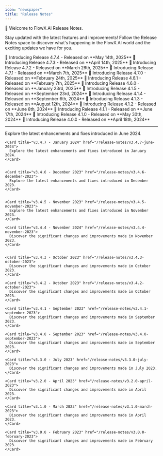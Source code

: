 ```yaml
---
icon: "newspaper"
title: "Release Notes"
---
```




🚀 Welcome to FlowX.AI Release Notes. 

Stay updated with the latest features and improvements! Follow the Release Notes space to discover what's happening in the FlowX.AI world and the exciting updates we have for you.

<CardGroup>

<Card title = "Version 4.7.4" href ="v4.7.4-may-2025/" icon ="wrench">
  🚀 Introducing Release 4.7.4 - Released on **May 14th, 2025**
</Card>

<Card title = "Version 4.7.3" href ="v4.7.3-april-2025/" icon ="wrench">
  🚀 Introducing Release 4.7.3 - Released on **April 14th, 2025**
</Card>

<Card title = "Version 4.7.2" href ="v4.7.2-march-2025/" icon ="wrench">
  🚀 Introducing Release 4.7.2 - Released on **March 26th, 2025**
</Card>

<Card title = "Version 4.7.1" href ="v4.7.1-march-2025/" icon ="wrench">
  🚀 Introducing Release 4.7.1 - Released on **March 7th, 2025**
</Card>

  <Card title = "Version 4.7.0" href ="v4.7.0-february-2025/" icon ="sparkles">
  🚀 Introducing Release 4.7.0 - Released on **February 24th, 2025**
  </Card>

  <Card title = "Version 4.6.1" href ="v4.6.1-february-2025/" icon ="wrench">
  🚀 Introducing Release 4.6.1 - Released on **February 7th, 2025**
  </Card>

  <Card title = "Version 4.6.0" href ="v4.6.0-january-2025/" icon ="scroll">
  🚀 Introducing Release 4.6.0 - Released on **January 23rd, 2025**
  </Card>


  <Card title = "Version 4.1.5" href ="v4.1.5-september-2024/" icon ="wrench">
  🚀 Introducing Release 4.1.5 - Released on **September 23rd, 2024**
  </Card>

 
 <Card title = "Version 4.1.4" href ="v4.1.4-september-2024/" icon ="wrench">
  🚀 Introducing Release 4.1.4 - Released on **September 6th, 2024**
  </Card>

  <Card title = "Version 4.1.3" href ="v4.1.3-august-2024/" icon ="wrench">
  🚀 Introducing Release 4.1.3 - Released on **August 12th, 2024**
  </Card>


  <Card title = "Version 4.1.2" href ="v4.1.2-june-2024/" icon ="wrench">
  🚀 Introducing Release 4.1.2 - Released on **June 8th, 2024**
  </Card>

  <Card title = "Version 4.1.1" href ="v4.1.1-june-2024/" icon ="wrench">
  🚀 Introducing Release 4.1.1 - Released on **June 17th, 2024**
  </Card>

  <Card title = "Version 4.1.0" href ="v4.1.0-may-2024/" icon="scroll">
  🚀 Introducing Release 4.1.0 - Released on **May 30th, 2024**
  </Card>

  <Card title = "Version 4.0.0" href ="v4.0.0-april-2024/" icon="scroll">
  🚀 Introducing Release 4.0.0 - Released on **April 18th, 2024**
  </Card>

</CardGroup>


***


    

  <Accordion title="Version 3.x.x" icon="files">
<CardGroup>
    <Card title="v3.4.8 - June 2024" href="/release-notes/v3.4.8-june-2024">
      Explore the latest enhancements and fixes introduced in June 2024.
    </Card>  
    
    <Card title="v3.4.7 - January 2024" href="/release-notes/v3.4.7-june-2024">
      Explore the latest enhancements and fixes introduced in January 2024.
    </Card>


    <Card title="v3.4.6 - December 2023" href="/release-notes/v3.4.6-december-2023">
      Explore the latest enhancements and fixes introduced in December 2023.
    </Card>


    <Card title="v3.4.5 - November 2023" href="/release-notes/v3.4.5-november-2023">
      Explore the latest enhancements and fixes introduced in November 2023.
    </Card>

    <Card title="v3.4.4 - November 2024" href="/release-notes/v3.4.4-november-2023">
      Discover the significant changes and improvements made in November 2023.
    </Card>


    <Card title="v3.4.3 - October 2023" href="/release-notes/v3.4.3-october-2023">
      Discover the significant changes and improvements made in October 2023.
    </Card>

    <Card title="v3.4.2 - October 2023" href="/release-notes/v3.4.2-october-2023">
      Discover the significant changes and improvements made in October 2023.
    </Card>

    <Card title="v3.4.1 - September 2023" href="/release-notes/v3.4.1-september-2023">
      Discover the significant changes and improvements made in September 2023.
    </Card>

    <Card title="v3.4.0 - September 2023" href="/release-notes/v3.4.0-september-2023">
      Discover the significant changes and improvements made in September 2023.
    </Card>

    <Card title="v3.3.0 - July 2023" href="/release-notes/v3.3.0-july-2023">
      Discover the significant changes and improvements made in July 2023.
    </Card>

    <Card title="v3.2.0 - April 2023" href="/release-notes/v3.2.0-april-2023">
      Discover the significant changes and improvements made in April 2023.
    </Card>

    <Card title="v3.1.0 - March 2023" href="/release-notes/v3.1.0-march-2023">
      Discover the significant changes and improvements made in April 2023.
    </Card>

    <Card title="v3.0.0 - February 2023" href="/release-notes/v3.0.0-february-2023">
      Discover the significant changes and improvements made in February 2023.
    </Card>
</CardGroup>
  </Accordion>
